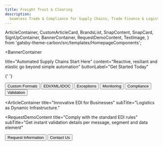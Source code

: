 ```yaml
---
title: Freight Trust & Clearing
description:
  Seamless Trade & Compliance for Supply Chains, Trade Finance & Logistics
---
```


  ArticleContainer,
  CustomArticleCard,
  BrandsList,
  SnapContent,
  SnapCard,
  SignUpContainer,
  BannerContainer,
  RequestDemoContent,
  TextImage,
} from 'gatsby-theme-carbon/src/templates/HomepageComponents';


<BannerContainer 
  
  title="Automated 
  Supply Chains Start Here"
  content="Reactive, resiliant and elastic go beyond simple automation"
  buttonLabel="Get Started Today"
>


</BannerContainer>


{' '}

<RequestDemoContent
  title="When Data becomes more Reliable, it becomes more Valuable."
  subTitle=""
  buttonLabel="Find out more"
  href="https://freight.page.link/request-information"></RequestDemoContent>

<BrandsList
  title="Simple, Secure, and Validated EDI Management"
  content="180 Day Guarantee">
  <Row>
    <Column colMd={2} colLg={2}>
      <Button kind="primary" href="#top">
        Custom Formats
      </Button>
    </Column>
    <Column colMd={2} colLg={2}>
      <Button kind="primary" href="#top">
        EDI/XML/iDOC
      </Button>
    </Column>
    <Column colMd={2} colLg={2}>
      <Button kind="primary" href="#top">
        Exceptions
      </Button>
    </Column>
    <Column colMd={2} colLg={2}>
      <Button kind="primary" href="#top">
        Monitoring
      </Button>
    </Column>
    <Column colMd={2} colLg={2}>
      <Button kind="primary" href="#top">
        Compliance
      </Button>
    </Column>
    <Column colMd={2} colLg={2}>
      <Button kind="primary" href="#top">
        Validation
      </Button>
    </Column>
  </Row>
</BrandsList>

<SnapContent
  title="Solving the Hardest Problems in Supply Chain
 ">
  <Row>
    <Column colSm={12} colMd={6} colLg={6}>
      <SnapCard
        title="Unworkable"
        buttonLabel="Closed-source Ecosystems"
        content="Broken business processes have significant consequences. We provide consistent workflows to provision, secure, connect, and run a fault-tolerant EDI VAN Network at half the cost per message "
        href="https://freight.page.link/snap-find-out-more"
      />
    </Column>
    <Column colSm={12} colMd={6} colLg={6}>
      <SnapCard
        title="Unavoidable"
        buttonLabel="From Regulations to Trade"
        content="Easily share job related information across your network, keeping yourself and your trading communities better informed and able to make more timely decisions. "
        href="https://freight.page.link/snap-find-out-more"
      />
    </Column>
    <Column colSm={12} colMd={6} colLg={6}>
      <SnapCard
        title="Urgent"
        buttonLabel="Real Time Workflow"
        content="Get instant validation details per message, segment and data element. Submit documents and shipping information in real-time to increase operational efficiency and accuracy."
        href="https://freight.page.link/snap-find-out-more"
      />
    </Column>
    <Column colSm={12} colMd={6} colLg={6}>
      <SnapCard
        title="Automated Notifications"
        buttonLabel="Mapping, Batching, and Scheduling"
        content="Status of shipments for clearing, Statements (for Type 3 filings), Invoices, delivery orders, and Forms 7501 and 3461, Drawback reports that provide detail about their entries."
        href="https://freight.page.link/snap-find-out-more"
      />
    </Column>
  </Row>
</SnapContent>

<ArticleContainer
  title="Innovative EDI for Businesses"
  subTitle="Logistics as Dynamic Infrastructure."
>

<Row>
<Column colMd={4} colLg={4}>
    <ArticleCard
      subTitle="Communication"
      title="Managed Connectivity"
      content="
      - Container Automation
      - Tracking and Events
      - Air Waybill Automation
      - Denied Party Screening
      - Electronic Messaging
      - CargoWise Enterprise
      "
      color="dark"
     href="https://freight.page.link/request-information"
>


  </ArticleCard>
</Column>
<Column colMd={4} colLg={4}>
    <ArticleCard
      subTitle="Partners"
      title="Network of Networks"
     content="
      - Global Customs
      - Freight Forwarding
      - Schedules and Bookings
      - Container Freight Station
      - Electronic Port Connection
      "
      color="dark"
      href="https://freight.page.link/request-information"
>


  </ArticleCard>
</Column>
<Column colMd={4} colLg={4}>
    <ArticleCard
      subTitle="Data Formats & Standards"
      title="Open Source"
      color="dark"
      content="VPN
      - EDIINT
      - Multiple protocol support
      - Detailed billing
      - Volume incentive pricing
      - EDI translation and mapping services
      "
      href="https://freight.page.link/request-information"
>


  </ArticleCard>
</Column>
</Row>
</ArticleContainer>


<TextImage
  title="Validation out-of-the box."
  content="All models can be modified to match any partner-specific format"
  buttonLabel="Find out more"
  href="https://freight.page.link/request-information"></TextImage>

  <RequestDemoContent
  title="Comply with the standard EDI rules"
  subTitle="Get instant validation details per message, segment and data element"
>


  <Button href="https://freight.page.link/request-information" kind="secondary">
    Request Information
  </Button>
  <Button href="https://freight.page.link/request-information" kind="tertiary">
    Contact Us
  </Button>
</RequestDemoContent>

